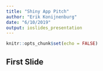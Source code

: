 ```yaml
---
title: "Shiny App Pitch"
author: "Erik Konijnenburg"
date: "6/10/2019"
output: ioslides_presentation
---
```


```r
knitr::opts_chunk$set(echo = FALSE)
```

## First Slide

